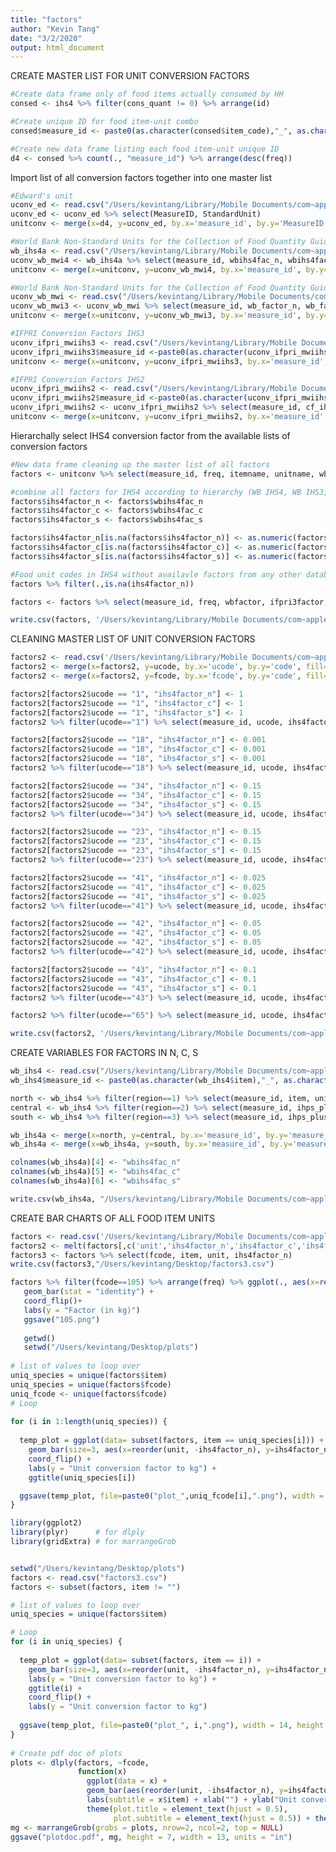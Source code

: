 ```yaml
---
title: "factors"
author: "Kevin Tang"
date: "3/2/2020"
output: html_document
---
```


CREATE MASTER LIST FOR UNIT CONVERSION FACTORS

```r
#Create data frame only of food items actually consumed by HH
consed <- ihs4 %>% filter(cons_quant != 0) %>% arrange(id)

#Create unique ID for food item-unit combo
consed$measure_id <- paste0(as.character(consed$item_code),"_", as.character(consed$cons_unitA))

#Create new data frame listing each food item-unit unique ID
d4 <- consed %>% count(., "measure_id") %>% arrange(desc(freq))
```

Import list of all conversion factors together into one master list
```r
#Edward's unit
uconv_ed <- read.csv("/Users/kevintang/Library/Mobile Documents/com~apple~CloudDocs/Documents/LSHTM/phd epidemiology/2019 2020/data/edward_phd/unit_conversion.csv")
uconv_ed <- uconv_ed %>% select(MeasureID, StandardUnit)
unitconv <- merge(x=d4, y=uconv_ed, by.x='measure_id', by.y='MeasureID', fill=-9999, all.x = TRUE)

#World Bank Non-Standard Units for the Collection of Food Quantity Guidebook (IHS3)
wb_ihs4a <- read.csv("/Users/kevintang/Library/Mobile Documents/com~apple~CloudDocs/Documents/LSHTM/phd epidemiology/2019 2020/analysis/mwi_ihs4/conv_factors_mwi/clean/ihs4factors_v2.csv")
uconv_wb_mwi4 <- wb_ihs4a %>% select(measure_id, wbihs4fac_n, wbihs4fac_c, wbihs4fac_s)
unitconv <- merge(x=unitconv, y=uconv_wb_mwi4, by.x='measure_id', by.y='measure_id', fill=-9999, all.x = TRUE)

#World Bank Non-Standard Units for the Collection of Food Quantity Guidebook (IHS4)
uconv_wb_mwi <- read.csv("/Users/kevintang/Library/Mobile Documents/com~apple~CloudDocs/Documents/LSHTM/phd epidemiology/2019 2020/analysis/mwi_ihs4/conv_factors_mwi/clean/wb_conv_factors_mwi.csv")
uconv_wb_mwi3 <- uconv_wb_mwi %>% select(measure_id, wb_factor_n, wb_factor_c, wb_factor_s)
unitconv <- merge(x=unitconv, y=uconv_wb_mwi3, by.x='measure_id', by.y='measure_id', fill=-9999, all.x = TRUE)

#IFPRI Conversion Factors IHS3
uconv_ifpri_mwiihs3 <- read.csv("/Users/kevintang/Library/Mobile Documents/com~apple~CloudDocs/Documents/LSHTM/phd epidemiology/2019 2020/analysis/mwi_ihs4/conv_factors_mwi/clean/ifpri_conv_mwiihs3.csv")
uconv_ifpri_mwiihs3$measure_id <-paste0(as.character(uconv_ifpri_mwiihs3$itemcode),"_", as.character(uconv_ifpri_mwiihs3$unitcode))
unitconv <- merge(x=unitconv, y=uconv_ifpri_mwiihs3, by.x='measure_id', by.y='measure_id', fill=-9999, all.x = TRUE)

#IFPRI Conversion Factors IHS2
uconv_ifpri_mwiihs2 <- read.csv("/Users/kevintang/Library/Mobile Documents/com~apple~CloudDocs/Documents/LSHTM/phd epidemiology/2019 2020/analysis/mwi_ihs4/conv_factors_mwi/clean/ifpri_conv_mwiihs2.csv")
uconv_ifpri_mwiihs2$measure_id <-paste0(as.character(uconv_ifpri_mwiihs2$itemcode),"_", as.character(uconv_ifpri_mwiihs2$unitcode))
uconv_ifpri_mwiihs2 <- uconv_ifpri_mwiihs2 %>% select(measure_id, cf_ihs2)
unitconv <- merge(x=unitconv, y=uconv_ifpri_mwiihs2, by.x='measure_id', by.y='measure_id', fill=-9999, all.x = TRUE)
```

Hierarchally select IHS4 conversion factor from the available lists of conversion factors
```r
#New data frame cleaning up the master list of all factors
factors <- unitconv %>% select(measure_id, freq, itemname, unitname, wbihs4fac_n, wbihs4fac_c, wbihs4fac_s, wb_factor_n, wb_factor_c, wb_factor_s, cf_ihs3, cf_ihs2, uconv_ed)

#combine all factors for IHS4 according to hierarchy (WB IHS4, WB IHS3, IFPRI IHS3, IFPRI IHS2)
factors$ihs4factor_n <- factors$wbihs4fac_n
factors$ihs4factor_c <- factors$wbihs4fac_c
factors$ihs4factor_s <- factors$wbihs4fac_s

factors$ihs4factor_n[is.na(factors$ihs4factor_n)] <- as.numeric(factors$cf_ihs2[is.na(factors$ihs4factor_n)])
factors$ihs4factor_c[is.na(factors$ihs4factor_c)] <- as.numeric(factors$cf_ihs2[is.na(factors$ihs4factor_c)])
factors$ihs4factor_s[is.na(factors$ihs4factor_s)] <- as.numeric(factors$cf_ihs2[is.na(factors$ihs4factor_s)])

#Food unit codes in IHS4 without availavle factors from any other database
factors %>% filter(.,is.na(ihs4factor_n))

factors <- factors %>% select(measure_id, freq, wbfactor, ifpri3factor, ifpri2factor, edfactor, ihs4factor, item, unit) %>% arrange(., measure_id)

write.csv(factors, '/Users/kevintang/Library/Mobile Documents/com~apple~CloudDocs/Documents/LSHTM/phd epidemiology/2019 2020/analysis/mwi_ihs4/conv_factors_mwi/clean/ihs4factors_v3.csv')

```

CLEANING MASTER LIST OF UNIT CONVERSION FACTORS

```r
factors2 <- read.csv('/Users/kevintang/Library/Mobile Documents/com~apple~CloudDocs/Documents/LSHTM/phd epidemiology/2019 2020/analysis/mwi_ihs4/conv_factors_mwi/clean/ihs4factors_v3.csv')
factors2 <- merge(x=factors2, y=ucode, by.x='ucode', by.y='code', fill=-9999, all.x = TRUE)
factors2 <- merge(x=factors2, y=fcode, by.x='fcode', by.y='code', fill=-9999, all.x = TRUE)

factors2[factors2$ucode == "1", "ihs4factor_n"] <- 1
factors2[factors2$ucode == "1", "ihs4factor_c"] <- 1
factors2[factors2$ucode == "1", "ihs4factor_s"] <- 1
factors2 %>% filter(ucode=="1") %>% select(measure_id, ucode, ihs4factor_n, ihs4factor_c, ihs4factor_s)

factors2[factors2$ucode == "18", "ihs4factor_n"] <- 0.001
factors2[factors2$ucode == "18", "ihs4factor_c"] <- 0.001
factors2[factors2$ucode == "18", "ihs4factor_s"] <- 0.001
factors2 %>% filter(ucode=="18") %>% select(measure_id, ucode, ihs4factor_n, ihs4factor_c, ihs4factor_s)

factors2[factors2$ucode == "34", "ihs4factor_n"] <- 0.15
factors2[factors2$ucode == "34", "ihs4factor_c"] <- 0.15
factors2[factors2$ucode == "34", "ihs4factor_s"] <- 0.15
factors2 %>% filter(ucode=="34") %>% select(measure_id, ucode, ihs4factor_n, ihs4factor_c, ihs4factor_s)

factors2[factors2$ucode == "23", "ihs4factor_n"] <- 0.15
factors2[factors2$ucode == "23", "ihs4factor_c"] <- 0.15
factors2[factors2$ucode == "23", "ihs4factor_s"] <- 0.15
factors2 %>% filter(ucode=="23") %>% select(measure_id, ucode, ihs4factor_n, ihs4factor_c, ihs4factor_s)

factors2[factors2$ucode == "41", "ihs4factor_n"] <- 0.025
factors2[factors2$ucode == "41", "ihs4factor_c"] <- 0.025
factors2[factors2$ucode == "41", "ihs4factor_s"] <- 0.025
factors2 %>% filter(ucode=="41") %>% select(measure_id, ucode, ihs4factor_n, ihs4factor_c, ihs4factor_s)

factors2[factors2$ucode == "42", "ihs4factor_n"] <- 0.05
factors2[factors2$ucode == "42", "ihs4factor_c"] <- 0.05
factors2[factors2$ucode == "42", "ihs4factor_s"] <- 0.05
factors2 %>% filter(ucode=="42") %>% select(measure_id, ucode, ihs4factor_n, ihs4factor_c, ihs4factor_s)

factors2[factors2$ucode == "43", "ihs4factor_n"] <- 0.1
factors2[factors2$ucode == "43", "ihs4factor_c"] <- 0.1
factors2[factors2$ucode == "43", "ihs4factor_s"] <- 0.1
factors2 %>% filter(ucode=="43") %>% select(measure_id, ucode, ihs4factor_n, ihs4factor_c, ihs4factor_s)

factors2 %>% filter(ucode=="65") %>% select(measure_id, ucode, ihs4factor_n, ihs4factor_c, ihs4factor_s)

write.csv(factors2, '/Users/kevintang/Library/Mobile Documents/com~apple~CloudDocs/Documents/LSHTM/phd epidemiology/2019 2020/analysis/mwi_ihs4/conv_factors_mwi/clean/ihs4factors_v4.csv')
```

CREATE VARIABLES FOR FACTORS IN N, C, S
```r
wb_ihs4 <- read.csv("/Users/kevintang/Library/Mobile Documents/com~apple~CloudDocs/Documents/LSHTM/phd epidemiology/2019 2020/analysis/mwi_ihs4/conv_factors_mwi/ihs4/wb_ihs4_unit.csv")
wb_ihs4$measure_id <- paste0(as.character(wb_ihs4$item),"_", as.character(wb_ihs4$unit))

north <- wb_ihs4 %>% filter(region==1) %>% select(measure_id, item, unit, ihps_plus_aug)
central <- wb_ihs4 %>% filter(region==2) %>% select(measure_id, ihps_plus_aug)
south <- wb_ihs4 %>% filter(region==3) %>% select(measure_id, ihps_plus_aug)

wb_ihs4a <- merge(x=north, y=central, by.x='measure_id', by.y='measure_id', fill=-9999, all.x = TRUE)
wb_ihs4a <- merge(x=wb_ihs4a, y=south, by.x='measure_id', by.y='measure_id', fill=-9999, all.x = TRUE)

colnames(wb_ihs4a)[4] <- "wbihs4fac_n"
colnames(wb_ihs4a)[5] <- "wbihs4fac_c"
colnames(wb_ihs4a)[6] <- "wbihs4fac_s"

write.csv(wb_ihs4a, "/Users/kevintang/Library/Mobile Documents/com~apple~CloudDocs/Documents/LSHTM/phd epidemiology/2019 2020/analysis/mwi_ihs4/conv_factors_mwi/ihs4/wb_ihs4_unit_v2.csv")
```

CREATE BAR CHARTS OF ALL FOOD ITEM UNITS
```r
factors <- read.csv('/Users/kevintang/Library/Mobile Documents/com~apple~CloudDocs/Documents/LSHTM/phd epidemiology/2019 2020/analysis/mwi_ihs4/conv_factors_mwi/clean/ihs4factors_v4.csv')
factors2 <- melt(factors[,c('unit','ihs4factor_n','ihs4factor_c','ihs4factor_s')],id.vars = 1)
factors3 <- factors %>% select(fcode, item, unit, ihs4factor_n)
write.csv(factors3,"/Users/kevintang/Desktop/factors3.csv") 

factors %>% filter(fcode==105) %>% arrange(freq) %>% ggplot(., aes(x=reorder(unit, -ihs4factor_n), y=ihs4factor_n)) +
   geom_bar(stat = "identity") +
   coord_flip()+
   labs(y = "Factor (in kg)")
   ggsave("105.png")
   
   getwd()
   setwd("/Users/kevintang/Desktop/plots")
 
# list of values to loop over
uniq_species = unique(factors$item)
uniq_species = unique(factors$fcode)
uniq_fcode <- unique(factors$fcode)
# Loop
 
for (i in 1:length(uniq_species)) {
 
  temp_plot = ggplot(data= subset(factors, item == uniq_species[i])) +
    geom_bar(size=3, aes(x=reorder(unit, -ihs4factor_n), y=ihs4factor_n ), stat = "identity") +
    coord_flip() +
    labs(y = "Unit conversion factor to kg") +
    ggtitle(uniq_species[i]) 

  ggsave(temp_plot, file=paste0("plot_",uniq_fcode[i],".png"), width = 14, height = 10, units = "cm")
}
```


```r
library(ggplot2)
library(plyr)      # for dlply
library(gridExtra) # for marrangeGrob


setwd("/Users/kevintang/Desktop/plots")
factors <- read.csv("factors3.csv")
factors <- subset(factors, item != "")

# list of values to loop over
uniq_species = unique(factors$item)

# Loop
for (i in uniq_species) {
  
  temp_plot = ggplot(data= subset(factors, item == i)) + 
    geom_bar(size=3, aes(x=reorder(unit, -ihs4factor_n), y=ihs4factor_n ), stat = "identity") +
    labs(y = "Unit conversion factor to kg") +
    ggtitle(i) + 
    coord_flip() +
    labs(y = "Unit conversion factor to kg")
  
  ggsave(temp_plot, file=paste0("plot_", i,".png"), width = 14, height = 10, units = "cm")
}
 
# Create pdf doc of plots
plots <- dlply(factors, ~fcode,
               function(x)
                 ggplot(data = x) + 
                 geom_bar(aes(reorder(unit, -ihs4factor_n), y=ihs4factor_n ), stat = "identity") +
                 labs(subtitle = x$item) + xlab("") + ylab("Unit conversion factor to kg") + coord_flip() +
                 theme(plot.title = element_text(hjust = 0.5),
                       plot.subtitle = element_text(hjust = 0.5)) + theme_bw()) 
mg <- marrangeGrob(grobs = plots, nrow=2, ncol=2, top = NULL)
ggsave("plotdoc.pdf", mg, height = 7, width = 13, units = "in")

```